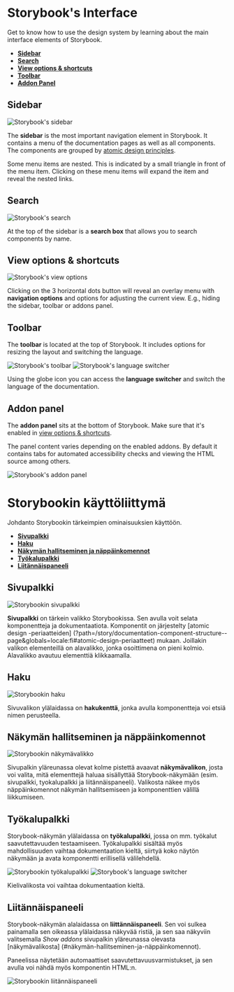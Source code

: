 
<Meta title="Documentation/Interface" />

<Docs language="en">

# Storybook's Interface

Get to know how to use the design system by learning about the main interface elements of Storybook.

- **[Sidebar](#sidebar)**
- **[Search](#search)**
- **[View options & shortcuts](#view-options--shortcuts)**
- **[Toolbar](#toolbar)**
- **[Addon Panel](#addon-panel)**

## Sidebar

![Storybook's sidebar](/documentation/sidebar.jpg#right)

The **sidebar** is the most important navigation element in Storybook. It contains a menu
of the documentation pages as well as all components. The components are grouped by
[atomic design principles](?path=/story/documentation-component-structure--page#atomic-design-principles).

Some menu items are nested. This is indicated by a small triangle in front of the menu
item. Clicking on these menu items will expand the item and reveal the nested links.

## Search

![Storybook's search](/documentation/search.jpg#right)

At the top of the sidebar is a **search box** that allows you to search components by name.

## View options & shortcuts

![Storybook's view options](/documentation/view-options.jpg#right)

Clicking on the 3 horizontal dots button will reveal an overlay menu with **navigation options** and options for
adjusting the current view. E.g., hiding the sidebar, toolbar or addons panel.

## Toolbar

The **toolbar** is located at the top of Storybook. It includes options for resizing the layout and switching
the language.

![Storybook's toolbar](/documentation/toolbar.jpg)
![Storybook's language switcher](/documentation/language-switcher.jpg#right)

Using the globe icon you can access the **language switcher** and switch the language of the documentation.


## Addon panel

The **addon panel** sits at the bottom of Storybook. Make sure that it's enabled in
[view options & shortcuts](#view-options--shortcuts).

The panel content varies depending on the enabled addons. By default it contains tabs for automated accessibility
checks and viewing the HTML source among others.

![Storybook's addon panel](/documentation/addon-panel.jpg)

</Docs>

<Docs language="fi">

# Storybookin käyttöliittymä

Johdanto Storybookin tärkeimpien ominaisuuksien käyttöön.

- **[Sivupalkki](#sivupalkki)**
- **[Haku](#haku)**
- **[Näkymän hallitseminen ja näppäinkomennot](#näkymän-hallitseminen-ja-näppäinkomennot)**
- **[Työkalupalkki](#työkalupalkki)**
- **[Liitännäispaneeli](#liitännäispaneeli)**

## Sivupalkki

![Storybookin sivupalkki](/documentation/sidebar.jpg#right)

**Sivupalkki** on tärkein valikko Storybookissa. Sen avulla voit selata komponentteja ja dokumentaatiota.
Komponentit on järjestelty [atomic design -periaatteiden]
(?path=/story/documentation-component-structure--page&globals=locale:fi#atomic-design-periaatteet) mukaan. Joillakin
valikon elementeillä on alavalikko, jonka osoittimena on pieni kolmio. Alavalikko avautuu elementtiä klikkaamalla.


## Haku

![Storybookin haku](/documentation/search.jpg#right)

Sivuvalikon ylälaidassa on **hakukenttä**, jonka avulla komponentteja voi etsiä nimen perusteella.

## Näkymän hallitseminen ja näppäinkomennot

![Storybookin näkymävalikko](/documentation/view-options.jpg#right)

Sivupalkin yläreunassa olevat kolme pistettä avaavat **näkymävalikon**, josta voi valita, mitä elementtejä haluaa
sisällyttää Storybook-näkymään (esim. sivupalkki, tyokalupalkki ja liitännäispaneeli). Valikosta näkee myös
näppäinkomennot näkymän hallitsemiseen ja komponenttien välillä liikkumiseen.


## Työkalupalkki

Storybook-näkymän ylälaidassa on **työkalupalkki**, jossa on mm. työkalut saavutettavuuden testaamiseen. Työkalupalkki
sisältää myös mahdollisuuden vaihtaa dokumentaation kieltä, siirtyä koko näytön näkymään ja avata komponentti
erillisellä välilehdellä.

![Storybookin työkalupalkki](/documentation/toolbar.jpg)
![Storybook's language switcher](/documentation/language-switcher.jpg#right)

Kielivalikosta voi vaihtaa dokumentaation kieltä.


## Liitännäispaneeli

Storybook-näkymän alalaidassa on **liittännäispaneeli**. Sen voi sulkea painamalla sen oikeassa ylälaidassa näkyvää
ristiä, ja sen saa näkyviin valitsemalla _Show addons_ sivupalkin yläreunassa olevasta [näkymävalikosta]
(#näkymän-hallitseminen-ja-näppäinkomennot).

Paneelissa näytetään automaattiset saavutettavuusvarmistukset, ja sen avulla voi nähdä myös komponentin HTML:n.

![Storybookin liitännäispaneeli](/documentation/addon-panel.jpg)

</Docs>

